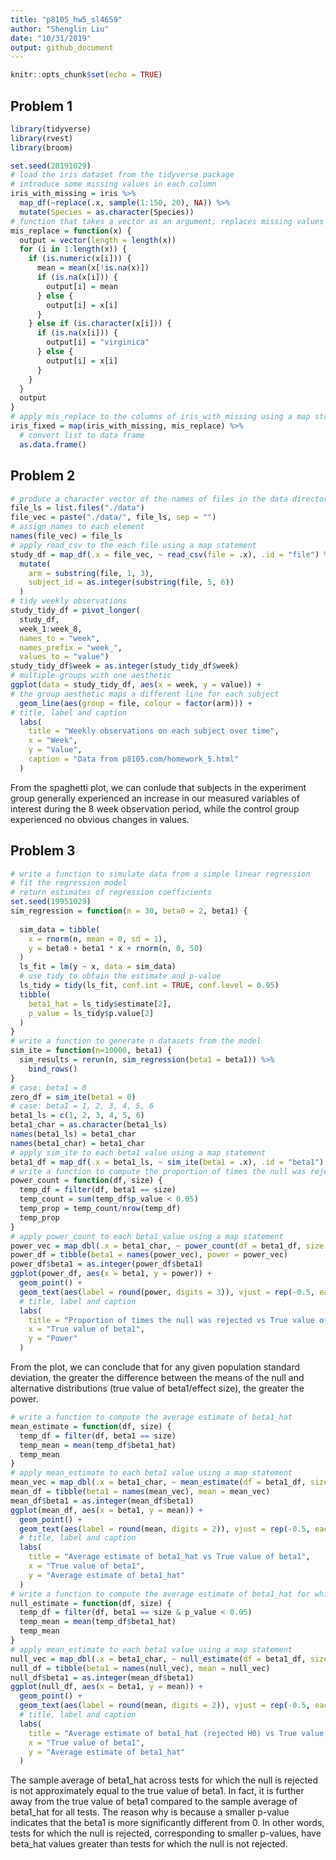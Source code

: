 ```yaml
---
title: "p8105_hw5_sl4659"
author: "Shenglin Liu"
date: "10/31/2019"
output: github_document
---
```


```r
knitr::opts_chunk$set(echo = TRUE)
```

## Problem 1
```r
library(tidyverse)
library(rvest)
library(broom)

set.seed(20191029)
# load the iris dataset from the tidyverse package 
# introduce some missing values in each column
iris_with_missing = iris %>% 
  map_df(~replace(.x, sample(1:150, 20), NA)) %>%
  mutate(Species = as.character(Species))
# function that takes a vector as an argument; replaces missing values using the rules instructed
mis_replace = function(x) {
  output = vector(length = length(x))
  for (i in 1:length(x)) {
    if (is.numeric(x[i])) {
      mean = mean(x[!is.na(x)])
      if (is.na(x[i])) {
        output[i] = mean
      } else {
        output[i] = x[i]
      }
    } else if (is.character(x[i])) {
      if (is.na(x[i])) {
        output[i] = "virginica"
      } else {
        output[i] = x[i]
      }
    }
  }
  output
}
# apply mis_replace to the columns of iris_with_missing using a map statement
iris_fixed = map(iris_with_missing, mis_replace) %>%
  # convert list to data frame
  as.data.frame()
```

## Problem 2
```r
# produce a character vector of the names of files in the data directory
file_ls = list.files("./data")
file_vec = paste("./data/", file_ls, sep = "")
# assign names to each element
names(file_vec) = file_ls
# apply read_csv to the each file using a map statement
study_df = map_df(.x = file_vec, ~ read_csv(file = .x), .id = "file") %>%
  mutate(
    arm = substring(file, 1, 3),
    subject_id = as.integer(substring(file, 5, 6))
  )
# tidy weekly observations
study_tidy_df = pivot_longer(
  study_df, 
  week_1:week_8,
  names_to = "week", 
  names_prefix = "week_",
  values_to = "value")
study_tidy_df$week = as.integer(study_tidy_df$week)
# multiple groups with one aesthetic
ggplot(data = study_tidy_df, aes(x = week, y = value)) + 
# the group aesthetic maps a different line for each subject
  geom_line(aes(group = file, colour = factor(arm))) +
# title, label and caption
  labs(
    title = "Weekly observations on each subject over time",
    x = "Week",
    y = "Value",
    caption = "Data from p8105.com/homework_5.html"
  )
```

From the spaghetti plot, we can conlude that subjects in the experiment group generally experienced an increase in our measured variables of interest during the 8 week observation period, while the control group experienced no obvious changes in values.

## Problem 3
```r
# write a function to simulate data from a simple linear regression
# fit the regression model
# return estimates of regression coefficients
set.seed(19951029)
sim_regression = function(n = 30, beta0 = 2, beta1) {
  
  sim_data = tibble(
    x = rnorm(n, mean = 0, sd = 1),
    y = beta0 + beta1 * x + rnorm(n, 0, 50)
  )
  ls_fit = lm(y ~ x, data = sim_data)
  # use tidy to obtain the estimate and p-value
  ls_tidy = tidy(ls_fit, conf.int = TRUE, conf.level = 0.95)
  tibble(
    beta1_hat = ls_tidy$estimate[2],
    p_value = ls_tidy$p.value[2]
  )
}
# write a function to generate n datasets from the model
sim_ite = function(n=10000, beta1) {
  sim_results = rerun(n, sim_regression(beta1 = beta1)) %>% 
    bind_rows()
}
# case: beta1 = 0
zero_df = sim_ite(beta1 = 0)
# case: beta1 = 1, 2, 3, 4, 5, 6
beta1_ls = c(1, 2, 3, 4, 5, 6)
beta1_char = as.character(beta1_ls)
names(beta1_ls) = beta1_char
names(beta1_char) = beta1_char
# apply sim_ite to each beta1 value using a map statement
beta1_df = map_df(.x = beta1_ls, ~ sim_ite(beta1 = .x), .id = "beta1")
# write a function to compute the proportion of times the null was rejected
power_count = function(df, size) {
  temp_df = filter(df, beta1 == size)
  temp_count = sum(temp_df$p_value < 0.05)
  temp_prop = temp_count/nrow(temp_df)
  temp_prop
}
# apply power_count to each beta1 value using a map statement
power_vec = map_dbl(.x = beta1_char, ~ power_count(df = beta1_df, size = .x), .id = "beta1")
power_df = tibble(beta1 = names(power_vec), power = power_vec)
power_df$beta1 = as.integer(power_df$beta1)
ggplot(power_df, aes(x = beta1, y = power)) + 
  geom_point() + 
  geom_text(aes(label = round(power, digits = 3)), vjust = rep(-0.5, each = 6)) +
  # title, label and caption
  labs(
    title = "Proportion of times the null was rejected vs True value of beta1",
    x = "True value of beta1",
    y = "Power"
  )
```

From the plot, we can conclude that for any given population standard deviation, the greater the difference between the means of the null and alternative distributions (true value of beta1/effect size), the greater the power.

```r
# write a function to compute the average estimate of beta1_hat
mean_estimate = function(df, size) {
  temp_df = filter(df, beta1 == size)
  temp_mean = mean(temp_df$beta1_hat)
  temp_mean
}
# apply mean_estimate to each beta1 value using a map statement
mean_vec = map_dbl(.x = beta1_char, ~ mean_estimate(df = beta1_df, size = .x), .id = "beta1")
mean_df = tibble(beta1 = names(mean_vec), mean = mean_vec)
mean_df$beta1 = as.integer(mean_df$beta1)
ggplot(mean_df, aes(x = beta1, y = mean)) + 
  geom_point() +
  geom_text(aes(label = round(mean, digits = 2)), vjust = rep(-0.5, each = 6)) +
  # title, label and caption
  labs(
    title = "Average estimate of beta1_hat vs True value of beta1",
    x = "True value of beta1",
    y = "Average estimate of beta1_hat"
  )
# write a function to compute the average estimate of beta1_hat for which the null was rejected
null_estimate = function(df, size) {
  temp_df = filter(df, beta1 == size & p_value < 0.05)
  temp_mean = mean(temp_df$beta1_hat)
  temp_mean
}
# apply mean_estimate to each beta1 value using a map statement
null_vec = map_dbl(.x = beta1_char, ~ null_estimate(df = beta1_df, size = .x), .id = "beta1")
null_df = tibble(beta1 = names(null_vec), mean = null_vec)
null_df$beta1 = as.integer(mean_df$beta1)
ggplot(null_df, aes(x = beta1, y = mean)) + 
  geom_point() +
  geom_text(aes(label = round(mean, digits = 2)), vjust = rep(-0.5, each = 6)) +
  # title, label and caption
  labs(
    title = "Average estimate of beta1_hat (rejected H0) vs True value of beta1",
    x = "True value of beta1",
    y = "Average estimate of beta1_hat"
  )
```

The sample average of beta1_hat across tests for which the null is rejected is not approximately equal to the true value of beta1. In fact, it is further away from the true value of beta1 compared to the sample average of beta1_hat for all tests. The reason why is because a smaller p-value indicates that the beta1 is more significantly different from 0. In other words, tests for which the null is rejected, corresponding to smaller p-values, have beta_hat values greater than tests for which the null is not rejected.





